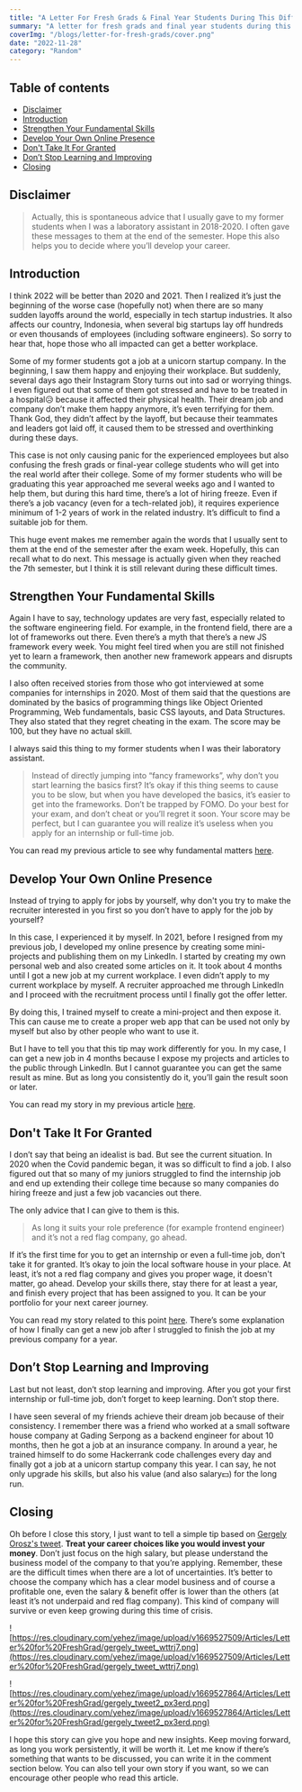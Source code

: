 ```yaml
---
title: "A Letter For Fresh Grads & Final Year Students During This Difficult Time"
summary: "A letter for fresh grads and final year students during this difficult time. I hope this letter can give you a little bit of motivation and encouragement."
coverImg: "/blogs/letter-for-fresh-grads/cover.png"
date: "2022-11-28"
category: "Random"
---
```


## Table of contents

- [Disclaimer](#disclaimer)
- [Introduction](#introduction)
- [Strengthen Your Fundamental Skills](#strengthen-your-fundamental-skills)
- [Develop Your Own Online Presence](#develop-your-own-online-presence)
- [Don't Take It For Granted](#dont-take-it-for-granted)
- [Don’t Stop Learning and Improving](#dont-stop-learning-and-improving)
- [Closing](#closing)

## Disclaimer

> Actually, this is spontaneous advice that I usually gave to my former students when I was a laboratory assistant in 2018-2020. I often gave these messages to them at the end of the semester. Hope this also helps you to decide where you’ll develop your career.


## Introduction

I think 2022 will be better than 2020 and 2021. Then I realized it’s just the beginning of the worse case (hopefully not) when there are so many sudden layoffs around the world, especially in tech startup industries. It also affects our country, Indonesia, when several big startups lay off hundreds or even thousands of employees (including software engineers). So sorry to hear that, hope those who all impacted can get a better workplace.

Some of my former students got a job at a unicorn startup company. In the beginning, I saw them happy and enjoying their workplace. But suddenly, several days ago their Instagram Story turns out into sad or worrying things. I even figured out that some of them got stressed and have to be treated in a hospital😥 because it affected their physical health. Their dream job and company don’t make them happy anymore, it’s even terrifying for them. Thank God, they didn’t affect by the layoff, but because their teammates and leaders got laid off, it caused them to be stressed and overthinking during these days.

This case is not only causing panic for the experienced employees but also confusing the fresh grads or final-year college students who will get into the real world after their college. Some of my former students who will be graduating this year approached me several weeks ago and I wanted to help them, but during this hard time, there’s a lot of hiring freeze. Even if there’s a job vacancy (even for a tech-related job), it requires experience minimum of 1-2 years of work in the related industry. It’s difficult to find a suitable job for them.

This huge event makes me remember again the words that I usually sent to them at the end of the semester after the exam week. Hopefully, this can recall what to do next. This message is actually given when they reached the 7th semester, but I think it is still relevant during these difficult times.

## Strengthen Your Fundamental Skills

Again I have to say, technology updates are very fast, especially related to the software engineering field. For example, in the frontend field, there are a lot of frameworks out there. Even there’s a myth that there’s a new JS framework every week. You might feel tired when you are still not finished yet to learn a framework, then another new framework appears and disrupts the community.

I also often received stories from those who got interviewed at some companies for internships in 2020. Most of them said that the questions are dominated by the basics of programming things like Object Oriented Programming, Web fundamentals, basic CSS layouts, and Data Structures. They also stated that they regret cheating in the exam. The score may be 100, but they have no actual skill.

I always said this thing to my former students when I was their laboratory assistant.

> Instead of directly jumping into “fancy frameworks”, why don’t you start learning the basics first? It’s okay if this thing seems to cause you to be slow, but when you have developed the basics, it’s easier to get into the frameworks. Don’t be trapped by FOMO. Do your best for your exam, and don’t cheat or you’ll regret it soon. Your score may be perfect, but I can guarantee you will realize it’s useless when you apply for an internship or full-time job.
> 

You can read my previous article to see why fundamental matters [here](https://yehezgun.com/articles/why-fundamental-matters).

## Develop Your Own Online Presence

Instead of trying to apply for jobs by yourself, why don't you try to make the recruiter interested in you first so you don’t have to apply for the job by yourself?

In this case, I experienced it by myself. In 2021, before I resigned from my previous job, I developed my online presence by creating some mini-projects and publishing them on my LinkedIn. I started by creating my own personal web and also created some articles on it. It took about 4 months until I got a new job at my current workplace. I even didn’t apply to my current workplace by myself. A recruiter approached me through LinkedIn and I proceed with the recruitment process until I finally got the offer letter.

By doing this, I trained myself to create a mini-project and then expose it. This can cause me to create a proper web app that can be used not only by myself but also by other people who want to use it.

But I have to tell you that this tip may work differently for you. In my case, I can get a new job in 4 months because I expose my projects and articles to the public through LinkedIn. But I cannot guarantee you can get the same result as mine. But as long you consistently do it, you’ll gain the result soon or later.

You can read my story in my previous article [here](https://yehezgun.com/articles/how-to-get-hired-without-applying).

## Don't Take It For Granted

I don’t say that being an idealist is bad. But see the current situation. In 2020 when the Covid pandemic began, it was so difficult to find a job. I also figured out that so many of my juniors struggled to find the internship job and end up extending their college time because so many companies do hiring freeze and just a few job vacancies out there.

The only advice that I can give to them is this.

> As long it suits your role preference (for example frontend engineer) and it’s not a red flag company, go ahead.
> 

If it’s the first time for you to get an internship or even a full-time job, don't take it for granted. It’s okay to join the local software house in your place. At least, it’s not a red flag company and gives you proper wage, it doesn't matter, go ahead. Develop your skills there, stay there for at least a year, and finish every project that has been assigned to you. It can be your portfolio for your next career journey.

You can read my story related to this point [here](https://yehezgun.com/articles/2021-recap#what-ive-learned-throughout-the-year). There’s some explanation of how I finally can get a new job after I struggled to finish the job at my previous company for a year.

## Don’t Stop Learning and Improving

Last but not least, don’t stop learning and improving. After you got your first internship or full-time job, don’t forget to keep learning. Don’t stop there.

I have seen several of my friends achieve their dream job because of their consistency. I remember there was a friend who worked at a small software house company at Gading Serpong as a backend engineer for about 10 months, then he got a job at an insurance company. In around a year, he trained himself to do some Hackerrank code challenges every day and finally got a job at a unicorn startup company this year. I can say, he not only upgrade his skills, but also his value (and also salary💵) for the long run.

## Closing

Oh before I close this story, I just want to tell a simple tip based on [Gergely Orosz's tweet](https://twitter.com/GergelyOrosz/status/1594612869085233153). **Treat your career choices like you would invest your money**. Don’t just focus on the high salary, but please understand the business model of the company to that you’re applying. Remember, these are the difficult times when there are a lot of uncertainties. It’s better to choose the company which has a clear model business and of course a profitable one, even the salary & benefit offer is lower than the others (at least it’s not underpaid and red flag company). This kind of company will survive or even keep growing during this time of crisis.

![https://res.cloudinary.com/yehez/image/upload/v1669527509/Articles/Letter%20for%20FreshGrad/gergely_tweet_wttrj7.png](https://res.cloudinary.com/yehez/image/upload/v1669527509/Articles/Letter%20for%20FreshGrad/gergely_tweet_wttrj7.png)

![https://res.cloudinary.com/yehez/image/upload/v1669527864/Articles/Letter%20for%20FreshGrad/gergely_tweet2_px3erd.png](https://res.cloudinary.com/yehez/image/upload/v1669527864/Articles/Letter%20for%20FreshGrad/gergely_tweet2_px3erd.png)

I hope this story can give you hope and new insights. Keep moving forward, as long you work persistently, it will be worth it. Let me know if there’s something that wants to be discussed, you can write it in the comment section below. You can also tell your own story if you want, so we can encourage other people who read this article.